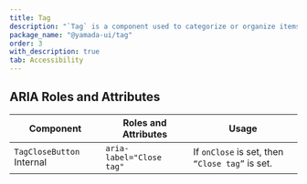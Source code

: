 ```yaml
---
title: Tag
description: "`Tag` is a component used to categorize or organize items using keywords that describe them."
package_name: "@yamada-ui/tag"
order: 3
with_description: true
tab: Accessibility
---
```


## ARIA Roles and Attributes

| Component                                                                             | Roles and Attributes     | Usage                                           |
| ------------------------------------------------------------------------------------- | ------------------------ | ----------------------------------------------- |
| `TagCloseButton` <Tag variant="subtle" colorScheme="neutral" size="sm">Internal</Tag> | `aria-label="Close tag"` | If `onClose` is set, then `“Close tag”` is set. |
